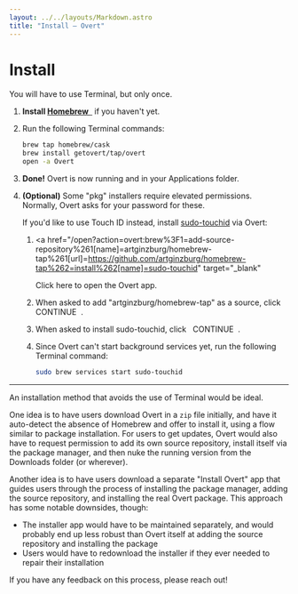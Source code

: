 ```yaml
---
layout: ../../layouts/Markdown.astro
title: "Install – Overt"
---
```


# Install

You will have to use Terminal, but only once.

1. **Install <a href="https://brew.sh" target="_blank">Homebrew <i class="bi bi-box-arrow-up-right ms-1" role="img" aria-label="External link"></i> &nbsp;</a>**
   if you haven't yet.
2. Run the following Terminal commands:

   ```sh
   brew tap homebrew/cask
   brew install getovert/tap/overt
   open -a Overt
   ```

3. **Done!** Overt is now running and in your Applications folder.

4. **(Optional)** Some "pkg" installers require elevated permissions. Normally, Overt asks for your password for these.

   If you'd like to use Touch ID instead, install <a href="https://github.com/artginzburg/sudo-touchid" target="_blank">sudo-touchid</a> via Overt:

   1. <a
        href="/open?action=overt:brew%3F1=add-source-repository%261[name]=artginzburg/homebrew-tap%261[url]=https://github.com/artginzburg/homebrew-tap%262=install%262[name]=sudo-touchid"
        target="_blank"
      >
        Click here to open the Overt app.
      </a>
   2. When asked to add "artginzburg/homebrew-tap" as a source, click <span class="bg-primary rounded-pill text-white fs-6">&nbsp; CONTINUE &nbsp;</span>.
   3. When asked to install sudo-touchid, click <span class="bg-primary rounded-pill text-white fs-6">&nbsp; CONTINUE &nbsp;</span>.
   4. Since Overt can't start background services yet, run the following Terminal command:

      ```sh
      sudo brew services start sudo-touchid
      ```

---


<Card header="Future directions &ndash; Automating this process">
An installation method that avoids the use of Terminal would be ideal.

One idea is to have users download Overt in a `zip` file initially, and have it
auto-detect the absence of Homebrew and offer to install it, using a flow similar to
package installation. For users to get updates, Overt would also have to request
permission to add its own source repository, install itself via the package manager,
and then nuke the running version from the Downloads folder (or wherever).

Another idea is to have users download a separate "Install Overt" app that guides users
through the process of installing the package manager, adding the source repository,
and installing the real Overt package. This approach has some notable downsides, though:

- The installer app would have to be maintained separately, and would probably end up
  less robust than Overt itself at adding the source repository and installing the package
- Users would have to redownload the installer if they ever needed to repair their installation

If you have any feedback on this process, please reach out!

</Card>
